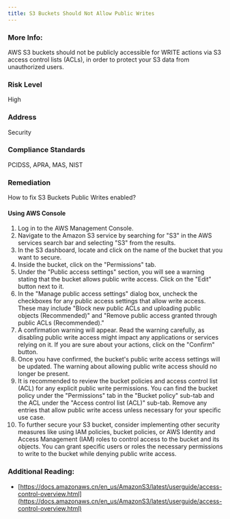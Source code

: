 ```yaml
---
title: S3 Buckets Should Not Allow Public Writes
---
```


### More Info:

AWS S3 buckets should not be publicly accessible for WRITE actions via S3 access control lists (ACLs), in order to protect your S3 data from unauthorized users.

### Risk Level

High

### Address

Security

### Compliance Standards

PCIDSS, APRA, MAS, NIST

### Remediation

How to fix S3 Buckets Public Writes enabled?

#### Using AWS Console

1. Log in to the AWS Management Console.
2. Navigate to the Amazon S3 service by searching for "S3" in the AWS services search bar and selecting "S3" from the results.
3. In the S3 dashboard, locate and click on the name of the bucket that you want to secure.
4. Inside the bucket, click on the "Permissions" tab.
5. Under the "Public access settings" section, you will see a warning stating that the bucket allows public write access. Click on the "Edit" button next to it.
6. In the "Manage public access settings" dialog box, uncheck the checkboxes for any public access settings that allow write access. These may include "Block new public ACLs and uploading public objects (Recommended)" and "Remove public access granted through public ACLs (Recommended)."
7. A confirmation warning will appear. Read the warning carefully, as disabling public write access might impact any applications or services relying on it. If you are sure about your actions, click on the "Confirm" button.
8. Once you have confirmed, the bucket's public write access settings will be updated. The warning about allowing public write access should no longer be present.
9. It is recommended to review the bucket policies and access control list (ACL) for any explicit public write permissions. You can find the bucket policy under the "Permissions" tab in the "Bucket policy" sub-tab and the ACL under the "Access control list (ACL)" sub-tab. Remove any entries that allow public write access unless necessary for your specific use case.
10. To further secure your S3 bucket, consider implementing other security measures like using IAM policies, bucket policies, or AWS Identity and Access Management (IAM) roles to control access to the bucket and its objects. You can grant specific users or roles the necessary permissions to write to the bucket while denying public write access.

### Additional Reading:

- [https://docs.amazonaws.cn/en_us/AmazonS3/latest/userguide/access-control-overview.html](https://docs.amazonaws.cn/en_us/AmazonS3/latest/userguide/access-control-overview.html)

